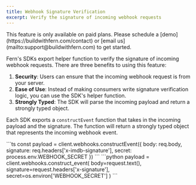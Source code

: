 ```yaml
---
title: Webhook Signature Verification
excerpt: Verify the signature of incoming webhook requests
---
```


<Warning title='Pro Feature'>
  This feature is only available on paid plans. Please schedule a [demo](https://buildwithfern.com/contact) 
  or [email us](mailto:support@buildwithfern.com) to get started. 
</Warning>

Fern's SDKs export helper function to verify the signature of incoming webhook requests. 
There are three benefits to using this feature:
1. **Security**: Users can ensure that the incoming webhook request is from your server.
2. **Ease of Use**: Instead of making consumers write signature verification logic, you can use the SDK's helper function.
3. **Strongly Typed**: The SDK will parse the incoming payload and return a strongly typed object.

Each SDK exports a `constructEvent` function that takes in the incoming payload and the signature. The 
function will return a strongly typed object that represents the incoming webhook event.

<CodeBlocks>
  <CodeBlock title="TypeScript">
    ```ts
    const payload = client.webhooks.constructEvent({
      body: req.body,
      signature: req.headers['x-imdb-signature'],
      secret: process.env.WEBHOOK_SECRET
    })
    ```
  </CodeBlock>
  <CodeBlock title="Python">
    ```python
    payload = client.webhooks.construct_event(
      body=request.text(),
      signature=request.headers['x-signature'],
      secret=os.environ['WEBHOOK_SECRET']
    )
    ```
  </CodeBlock>
</CodeBlocks>
